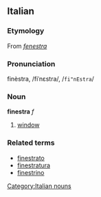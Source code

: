 ==Italian==
===Etymology===
From {{L.}} ''[[fenestra]]''
===Pronunciation===
finèstra, /fiˈnɛstra/, /<tt>fi"nEstra</tt>/
===Noun===
[[Category:Italian nouns]]
'''finestra''' ''f''

# [[window]]

===Related terms===
*[[finestrato]]
*[[finestratura]]
*[[finestrino]]